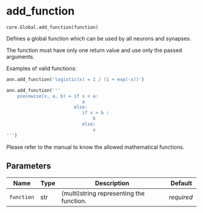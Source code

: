 # add_function { #ANNarchy.core.Global.add_function }

`core.Global.add_function(function)`

Defines a global function which can be used by all neurons and synapses.

The function must have only one return value and use only the passed arguments.

Examples of valid functions:

```python
ann.add_function('logistic(x) = 1 / (1 + exp(-x))')

ann.add_function('''
    piecewise(x, a, b) = if x < a:
                            a
                         else: 
                            if x > b :
                                b
                            else:
                                x
''')
```

Please refer to the manual to know the allowed mathematical functions.

## Parameters

| Name       | Type   | Description                              | Default    |
|------------|--------|------------------------------------------|------------|
| `function` | str    | (multi)string representing the function. | _required_ |